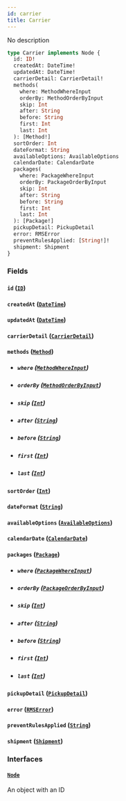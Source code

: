 ```yaml
---
id: carrier
title: Carrier
---
```


No description

```graphql
type Carrier implements Node {
  id: ID!
  createdAt: DateTime!
  updatedAt: DateTime!
  carrierDetail: CarrierDetail!
  methods(
    where: MethodWhereInput
    orderBy: MethodOrderByInput
    skip: Int
    after: String
    before: String
    first: Int
    last: Int
  ): [Method!]
  sortOrder: Int
  dateFormat: String
  availableOptions: AvailableOptions
  calendarDate: CalendarDate
  packages(
    where: PackageWhereInput
    orderBy: PackageOrderByInput
    skip: Int
    after: String
    before: String
    first: Int
    last: Int
  ): [Package!]
  pickupDetail: PickupDetail
  error: RMSError
  preventRulesApplied: [String!]!
  shipment: Shipment
}
```

### Fields

#### `id` ([`ID`](../order-view-service/scalars/id))

#### `createdAt` ([`DateTime`](../order-view-service/scalars/date-time))

#### `updatedAt` ([`DateTime`](../order-view-service/scalars/date-time))

#### `carrierDetail` ([`CarrierDetail`](../order-view-service/objects/carrier-detail))

#### `methods` ([`Method`](../order-view-service/objects/method))

- ##### `where` ([`MethodWhereInput`](../order-view-service/inputs/method-where-input))

- ##### `orderBy` ([`MethodOrderByInput`](../order-view-service/enums/method-order-by-input))

- ##### `skip` ([`Int`](../order-view-service/scalars/int))

- ##### `after` ([`String`](../order-view-service/scalars/string))

- ##### `before` ([`String`](../order-view-service/scalars/string))

- ##### `first` ([`Int`](../order-view-service/scalars/int))

- ##### `last` ([`Int`](../order-view-service/scalars/int))

#### `sortOrder` ([`Int`](../order-view-service/scalars/int))

#### `dateFormat` ([`String`](../order-view-service/scalars/string))

#### `availableOptions` ([`AvailableOptions`](../order-view-service/objects/available-options))

#### `calendarDate` ([`CalendarDate`](../order-view-service/objects/calendar-date))

#### `packages` ([`Package`](../order-view-service/objects/package))

- ##### `where` ([`PackageWhereInput`](../order-view-service/inputs/package-where-input))

- ##### `orderBy` ([`PackageOrderByInput`](../order-view-service/enums/package-order-by-input))

- ##### `skip` ([`Int`](../order-view-service/scalars/int))

- ##### `after` ([`String`](../order-view-service/scalars/string))

- ##### `before` ([`String`](../order-view-service/scalars/string))

- ##### `first` ([`Int`](../order-view-service/scalars/int))

- ##### `last` ([`Int`](../order-view-service/scalars/int))

#### `pickupDetail` ([`PickupDetail`](../order-view-service/objects/pickup-detail))

#### `error` ([`RMSError`](../order-view-service/objects/rmserror))

#### `preventRulesApplied` ([`String`](../order-view-service/scalars/string))

#### `shipment` ([`Shipment`](../order-view-service/objects/shipment))

### Interfaces

#### [`Node`](../order-view-service/interfaces/node)

An object with an ID

